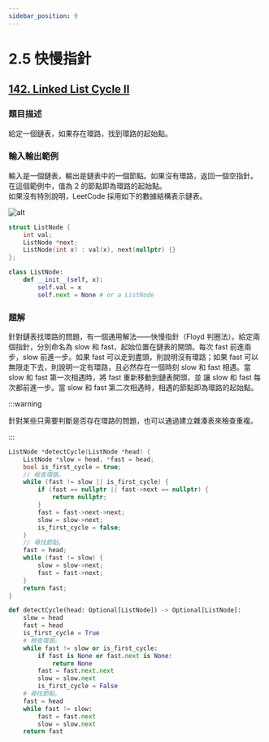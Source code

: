 ```yaml
---
sidebar_position: 9
---
```


# 2.5 快慢指針

## [142. Linked List Cycle II](https://leetcode.com/problems/linked-list-cycle-ii/)

### 題目描述

給定一個鏈表，如果存在環路，找到環路的起始點。

### 輸入輸出範例

輸入是一個鏈表，輸出是鏈表中的一個節點。如果沒有環路，返回一個空指針。  
在這個範例中，值為 2 的節點即為環路的起始點。  
如果沒有特別說明，LeetCode 採用如下的數據結構表示鏈表。

![alt](https://assets.leetcode.com/uploads/2018/12/07/circularlinkedlist.png)

```cpp
struct ListNode {
    int val;
    ListNode *next;
    ListNode(int x) : val(x), next(nullptr) {}
};
```

```py
class ListNode:
    def __init__(self, x):
        self.val = x
        self.next = None # or a ListNode
```

### 題解

針對鏈表找環路的問題，有一個通用解法——快慢指針（Floyd 判圈法）。給定兩個指針，分別命名為 slow 和 fast，起始位置在鏈表的開頭。每次 fast 前進兩步，slow 前進一步。如果 fast 可以走到盡頭，則說明沒有環路；如果 fast 可以無限走下去，則說明一定有環路，且必然存在一個時刻 slow 和 fast 相遇。當 slow 和 fast 第一次相遇時，將 fast 重新移動到鏈表開頭，並 讓 slow 和 fast 每次都前進一步。當 slow 和 fast 第二次相遇時，相遇的節點即為環路的起始點。

:::warning

針對某些只需要判斷是否存在環路的問題，也可以通過建立雜湊表來檢查重複。

:::


<Tabs>
<TabItem value="cpp" label="C++">

```cpp
ListNode *detectCycle(ListNode *head) {
    ListNode *slow = head, *fast = head;
    bool is_first_cycle = true;
    // 檢查環路。
    while (fast != slow || is_first_cycle) {
        if (fast == nullptr || fast->next == nullptr) {
            return nullptr;
        }
        fast = fast->next->next;
        slow = slow->next;
        is_first_cycle = false;
    }
    // 尋找節點。
    fast = head;
    while (fast != slow) {
        slow = slow->next;
        fast = fast->next;
    }
    return fast;
}
```

</TabItem>
<TabItem value="py" label="Python">

```py
def detectCycle(head: Optional[ListNode]) -> Optional[ListNode]:
    slow = head
    fast = head
    is_first_cycle = True
    # 檢查環路。
    while fast != slow or is_first_cycle:
        if fast is None or fast.next is None:
            return None
        fast = fast.next.next
        slow = slow.next
        is_first_cycle = False
    # 尋找節點。
    fast = head
    while fast != slow:
        fast = fast.next
        slow = slow.next
    return fast
```

</TabItem>

</Tabs>